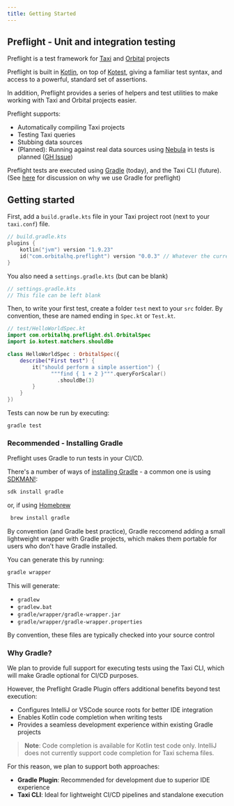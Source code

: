 ```yaml
---
title: Getting Started
---
```


## Preflight - Unit and integration testing
Preflight is a test framework for [Taxi](https://taxilang.org) and [Orbital](https://orbitalhq.com) projects

Preflight is built in [Kotlin](https://kotlinlang.org/), on top of [Kotest](https://kotest.io), giving a familiar test syntax, and access to a powerful, standard set of assertions.

In addition, Preflight provides a series of helpers and test utilities to make working with Taxi and Orbital projects easier.

Preflight supports:
* Automatically compiling Taxi projects
* Testing Taxi queries
* Stubbing data sources
* (Planned): Running against real data sources using [Nebula](https://nebula.orbitalhq.com) in tests is planned ([GH Issue](https://github.com/orbitalapi/preflight/issues/2))

Preflight tests are executed using [Gradle](https://gradle.org/) (today), and the Taxi CLI (future). (See [here](#why-gradle) for discussion on why we use Gradle for preflight)

## Getting started
First, add a `build.gradle.kts` file in your Taxi project root (next to your `taxi.conf`) file.

```kotlin
// build.gradle.kts
plugins {
    kotlin("jvm") version "1.9.23"
    id("com.orbitalhq.preflight") version "0.0.3" // Whatever the current latest version is
}
```

You also need a `settings.gradle.kts` (but can be blank)

```kotlin
// settings.gradle.kts
// This file can be left blank
```

Then, to write your first test, create a folder `test` next to your `src` folder.
By convention, these are named ending in `Spec.kt` or `Test.kt`.

```kotlin
// test/HelloWorldSpec.kt
import com.orbitalhq.preflight.dsl.OrbitalSpec
import io.kotest.matchers.shouldBe

class HelloWorldSpec : OrbitalSpec({
    describe("First test") {
        it("should perform a simple assertion") {
              """find { 1 + 2 }""".queryForScalar()
                .shouldBe(3)
        }
    }
})
```

Tests can now be run by executing:

```
gradle test
```

### Recommended - Installing Gradle
Preflight uses Gradle to run tests in your CI/CD.

There's a number of ways of [installing Gradle](https://gradle.org/install/) - a common one is using [SDKMAN!](http://sdkman.io/):

```bash
sdk install gradle
```

or, if using [Homebrew](http://brew.sh/)

```bash
 brew install gradle
```

By convention (and Gradle best practice), Gradle reccomend adding a small lightweight wrapper with Gradle projects,
which makes them portable for users who don't have Gradle installed.

You can generate this by running:

```bash
gradle wrapper
```

This will generate:

 - `gradlew`
 - `gradlew.bat`
 - `gradle/wrapper/gradle-wrapper.jar`
 - `gradle/wrapper/gradle-wrapper.properties`

By convention, these files are typically checked into your source control


### Why Gradle?
We plan to provide full support for executing tests using the Taxi CLI, which will make Gradle optional for CI/CD purposes.

However, the Preflight Gradle Plugin offers additional benefits beyond test execution:
- Configures IntelliJ or VSCode source roots for better IDE integration
- Enables Kotlin code completion when writing tests
- Provides a seamless development experience within existing Gradle projects

> **Note**: Code completion is available for Kotlin test code only. IntelliJ does not currently support code completion for Taxi schema files.

For this reason, we plan to support both approaches:
- **Gradle Plugin**: Recommended for development due to superior IDE experience
- **Taxi CLI**: Ideal for lightweight CI/CD pipelines and standalone execution



